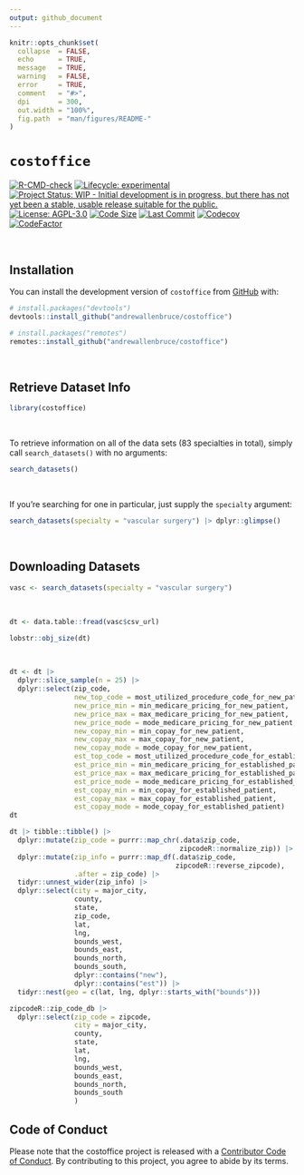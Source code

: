 ```yaml
---
output: github_document
---
```


<!-- README.md is generated from README.Rmd. Please edit that file -->

```r
knitr::opts_chunk$set(
  collapse  = FALSE,
  echo      = TRUE,
  message   = TRUE, 
  warning   = FALSE,
  error     = TRUE,
  comment   = "#>",
  dpi       = 300, 
  out.width = "100%",
  fig.path  = "man/figures/README-"
)
```

# `costoffice`

<!-- badges: start -->
[![R-CMD-check](https://github.com/andrewallenbruce/costoffice/actions/workflows/R-CMD-check.yaml/badge.svg)](https://github.com/andrewallenbruce/costoffice/actions/workflows/R-CMD-check.yaml)
[![Lifecycle: experimental](https://img.shields.io/badge/lifecycle-experimental-orange.svg)](https://lifecycle.r-lib.org/articles/stages.html#experimental)
[![Project Status: WIP - Initial development is in progress, but there has not yet been a stable, usable release suitable for the public.](https://www.repostatus.org/badges/latest/wip.svg)](https://www.repostatus.org/#wip)
[![License: AGPL-3.0](https://img.shields.io/badge/license-AGPL--3.0-https://github.com/andrewallenbruce/costoffice/blob/main/LICENSE.md.svg)](https://cran.r-project.org/web/licenses/AGPL-3.0)
[![Code Size](https://img.shields.io/github/languages/code-size/andrewallenbruce/costoffice.svg)](https://github.com/andrewallenbruce/costoffice)
[![Last Commit](https://img.shields.io/github/last-commit/andrewallenbruce/costoffice.svg)](https://github.com/andrewallenbruce/costoffice/commits/main)
[![Codecov](https://codecov.io/gh/andrewallenbruce/costoffice/branch/main/graph/badge.svg)](https://codecov.io/gh/andrewallenbruce/costoffice)
[![CodeFactor](https://www.codefactor.io/repository/github/andrewallenbruce/costoffice/badge)](https://www.codefactor.io/repository/github/andrewallenbruce/costoffice)
<!-- badges: end -->

<br>

## Installation

You can install the development version of `costoffice` from [GitHub](https://github.com/) with:

``` r
# install.packages("devtools")
devtools::install_github("andrewallenbruce/costoffice")
```
``` r
# install.packages("remotes")
remotes::install_github("andrewallenbruce/costoffice")
```

<br>

## Retrieve Dataset Info

```r
library(costoffice)
```

<br>

To retrieve information on all of the data sets (83 specialties in total), 
simply call `search_datasets()` with no arguments:


```r
search_datasets()
```

<br>

If you're searching for one in particular, just supply the `specialty` argument:

```r
search_datasets(specialty = "vascular surgery") |> dplyr::glimpse()
```

<br>

## Downloading Datasets


```r
vasc <- search_datasets(specialty = "vascular surgery")
```

<br>

```r
dt <- data.table::fread(vasc$csv_url)

lobstr::obj_size(dt)
```


<br>

```r
dt <- dt |> 
  dplyr::slice_sample(n = 25) |> 
  dplyr::select(zip_code,
                new_top_code = most_utilized_procedure_code_for_new_patient,
                new_price_min = min_medicare_pricing_for_new_patient,
                new_price_max = max_medicare_pricing_for_new_patient,
                new_price_mode = mode_medicare_pricing_for_new_patient,
                new_copay_min = min_copay_for_new_patient,
                new_copay_max = max_copay_for_new_patient,
                new_copay_mode = mode_copay_for_new_patient,
                est_top_code = most_utilized_procedure_code_for_established_patient,
                est_price_min = min_medicare_pricing_for_established_patient,
                est_price_max = max_medicare_pricing_for_established_patient,
                est_price_mode = mode_medicare_pricing_for_established_patient,
                est_copay_min = min_copay_for_established_patient,
                est_copay_max = max_copay_for_established_patient,
                est_copay_mode = mode_copay_for_established_patient)
dt
```


```r
dt |> tibble::tibble() |> 
  dplyr::mutate(zip_code = purrr::map_chr(.data$zip_code, 
                                          zipcodeR::normalize_zip)) |>  
  dplyr::mutate(zip_info = purrr::map_df(.data$zip_code, 
                                         zipcodeR::reverse_zipcode), 
                .after = zip_code) |> 
  tidyr::unnest_wider(zip_info) |> 
  dplyr::select(city = major_city, 
                county, 
                state,
                zip_code,
                lat,
                lng,
                bounds_west,
                bounds_east,
                bounds_north,
                bounds_south,
                dplyr::contains("new"),
                dplyr::contains("est")) |> 
  tidyr::nest(geo = c(lat, lng, dplyr::starts_with("bounds")))
```



```r
zipcodeR::zip_code_db |> 
  dplyr::select(zip_code = zipcode, 
                city = major_city, 
                county, 
                state,
                lat,
                lng,
                bounds_west,
                bounds_east,
                bounds_north,
                bounds_south
                )
```




## Code of Conduct

Please note that the costoffice project is released with a [Contributor Code of Conduct](https://andrewallenbruce.github.io/costoffice/CODE_OF_CONDUCT.html). By contributing to this project, you agree to abide by its terms.
